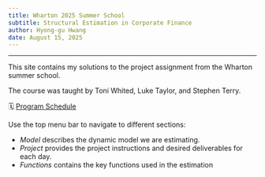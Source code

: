 ```yaml
---
title: Wharton 2025 Summer School
subtitle: Structural Estimation in Corporate Finance
author: Hyong-gu Hwang
date: August 15, 2025
---
```


---

This site contains my solutions to the project assignment from the Wharton summer school. 

The course was taught by Toni Whited, Luke Taylor, and Stephen Terry. 

<!-- 💼 [Dropbox Course Folder](https://www.dropbox.com/scl/fo/eb1kfpv844bqblso1tl94/AFw_OX98l26oShbGX3FDogc?rlkey=iqpwk1l2rwaccn6hnlb8ywdlb&st=fua5lh4v&dl=0) -->

🗓️ [Program Schedule](https://rodneywhitecenter.wharton.upenn.edu/program-schedule/)

Use the top menu bar to navigate to different sections:

- *Model* describes the dynamic model we are estimating.
- *Project* provides the project instructions and desired deliverables for each day.
- *Functions* contains the key functions used in the estimation
